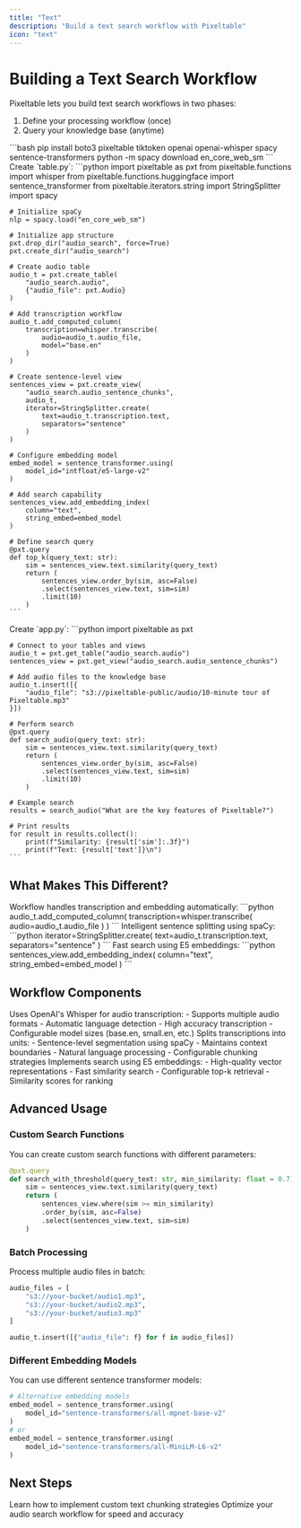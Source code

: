 ```yaml
---
title: "Text"
description: "Build a text search workflow with Pixeltable"
icon: "text"
---
```


# Building a Text Search Workflow

Pixeltable lets you build text search workflows in two phases:
1. Define your processing workflow (once)
2. Query your knowledge base (anytime)

<Steps>
  <Step title="Install Dependencies">
    ```bash
    pip install boto3 pixeltable tiktoken openai openai-whisper spacy sentence-transformers
    python -m spacy download en_core_web_sm
    ```
  </Step>

  <Step title="Define Your Workflow" icon="diagram-project">
    Create `table.py`:
    ```python
    import pixeltable as pxt
    from pixeltable.functions import whisper
    from pixeltable.functions.huggingface import sentence_transformer
    from pixeltable.iterators.string import StringSplitter
    import spacy

    # Initialize spaCy
    nlp = spacy.load("en_core_web_sm")

    # Initialize app structure
    pxt.drop_dir("audio_search", force=True)
    pxt.create_dir("audio_search")

    # Create audio table
    audio_t = pxt.create_table(
        "audio_search.audio", 
        {"audio_file": pxt.Audio}
    )

    # Add transcription workflow
    audio_t.add_computed_column(
        transcription=whisper.transcribe(
            audio=audio_t.audio_file, 
            model="base.en"
        )
    )

    # Create sentence-level view
    sentences_view = pxt.create_view(
        "audio_search.audio_sentence_chunks",
        audio_t,
        iterator=StringSplitter.create(
            text=audio_t.transcription.text, 
            separators="sentence"
        )
    )

    # Configure embedding model
    embed_model = sentence_transformer.using(
        model_id="intfloat/e5-large-v2"
    )

    # Add search capability
    sentences_view.add_embedding_index(
        column="text", 
        string_embed=embed_model
    )

    # Define search query
    @pxt.query
    def top_k(query_text: str):
        sim = sentences_view.text.similarity(query_text)
        return (
            sentences_view.order_by(sim, asc=False)
            .select(sentences_view.text, sim=sim)
            .limit(10)
        )
    ```
  </Step>

  <Step title="Use Your Workflow" icon="play">
    Create `app.py`:
    ```python
    import pixeltable as pxt
    
    # Connect to your tables and views
    audio_t = pxt.get_table("audio_search.audio")
    sentences_view = pxt.get_view("audio_search.audio_sentence_chunks")

    # Add audio files to the knowledge base
    audio_t.insert([{
        "audio_file": "s3://pixeltable-public/audio/10-minute tour of Pixeltable.mp3"
    }])

    # Perform search
    @pxt.query
    def search_audio(query_text: str):
        sim = sentences_view.text.similarity(query_text)
        return (
            sentences_view.order_by(sim, asc=False)
            .select(sentences_view.text, sim=sim)
            .limit(10)
        )

    # Example search
    results = search_audio("What are the key features of Pixeltable?")
    
    # Print results
    for result in results.collect():
        print(f"Similarity: {result['sim']:.3f}")
        print(f"Text: {result['text']}\n")
    ```
  </Step>
</Steps>

## What Makes This Different?

<CardGroup cols={1}>
  <Card title="Automatic Processing" icon="gears">
    Workflow handles transcription and embedding automatically:
    ```python
    audio_t.add_computed_column(
        transcription=whisper.transcribe(
            audio=audio_t.audio_file
        )
    )
    ```
  </Card>

  <Card title="Smart Chunking" icon="scissors">
    Intelligent sentence splitting using spaCy:
    ```python
    iterator=StringSplitter.create(
        text=audio_t.transcription.text,
        separators="sentence"
    )
    ```
  </Card>

  <Card title="Vector Search" icon="magnifying-glass">
    Fast search using E5 embeddings:
    ```python
    sentences_view.add_embedding_index(
        column="text",
        string_embed=embed_model
    )
    ```
  </Card>
</CardGroup>

## Workflow Components

<AccordionGroup>
  <Accordion title="Audio Transcription" icon="waveform">
    Uses OpenAI's Whisper for audio transcription:
    - Supports multiple audio formats
    - Automatic language detection
    - High accuracy transcription
    - Configurable model sizes (base.en, small.en, etc.)
  </Accordion>

  <Accordion title="Text Processing" icon="text-size">
    Splits transcriptions into units:
    - Sentence-level segmentation using spaCy
    - Maintains context boundaries
    - Natural language processing
    - Configurable chunking strategies
  </Accordion>

  <Accordion title="Vector Search" icon="database">
    Implements search using E5 embeddings:
    - High-quality vector representations
    - Fast similarity search
    - Configurable top-k retrieval
    - Similarity scores for ranking
  </Accordion>
</AccordionGroup>

## Advanced Usage

### Custom Search Functions

You can create custom search functions with different parameters:

```python
@pxt.query
def search_with_threshold(query_text: str, min_similarity: float = 0.7):
    sim = sentences_view.text.similarity(query_text)
    return (
        sentences_view.where(sim >= min_similarity)
        .order_by(sim, asc=False)
        .select(sentences_view.text, sim=sim)
    )
```

### Batch Processing

Process multiple audio files in batch:

```python
audio_files = [
    "s3://your-bucket/audio1.mp3",
    "s3://your-bucket/audio2.mp3",
    "s3://your-bucket/audio3.mp3"
]

audio_t.insert([{"audio_file": f} for f in audio_files])
```

### Different Embedding Models

You can use different sentence transformer models:

```python
# Alternative embedding models
embed_model = sentence_transformer.using(
    model_id="sentence-transformers/all-mpnet-base-v2"
)
# or
embed_model = sentence_transformer.using(
    model_id="sentence-transformers/all-MiniLM-L6-v2"
)
```

## Next Steps

<CardGroup cols={2}>
  <Card title="Custom Chunking" icon="puzzle-piece" href="/docs/audio/custom-chunking">
    Learn how to implement custom text chunking strategies
  </Card>
  <Card title="Performance Tuning" icon="gauge-high" href="/docs/audio/performance">
    Optimize your audio search workflow for speed and accuracy
  </Card>
</CardGroup>